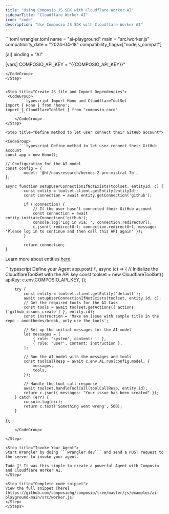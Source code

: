 ```yaml
---
title: "Using Composio JS SDK with Cloudflare Worker AI"
sidebarTitle: "Cloudflare Worker AI"
icon: "code"
description: "Use Composio JS SDK with Cloudflare Worker AI"
---
```


<Steps>

<Step title="Setup wrangler in wrangler.toml file">
<CodeGroup>
    ```toml wrangler.toml
name = "ai-playground"
main = "src/worker.js"
compatibility_date = "2024-04-18"
compatibility_flags=["nodejs_compat"]

[ai]
binding = "AI"

[vars]
COMPOSIO_API_KEY = "{{COMPOSIO_API_KEY}}"
```
</CodeGroup>
</Step>


<Step title="Create JS file and Import Dependencies">
 <CodeGroup>
      ```typescript Import Hono and CloudflareToolSet
import { Hono } from 'hono';
import { CloudflareToolSet } from "composio-core"
      ```
    </CodeGroup>
</Step>

<Step title="Define method to let user connect their GitHub account">

<CodeGroup>
      ```typescript Define method to let user connect their GitHub account
const app = new Hono();

// Configuration for the AI model
const config = {
        model: '@hf/nousresearch/hermes-2-pro-mistral-7b',
};

async function setupUserConnectionIfNotExists(toolset, entityId, c) {
        const entity = toolset.client.getEntity(entityId);
        const connection = await entity.getConnection('github');

        if (!connection) {
            // If the user hasn't connected their GitHub account
            const connection = await entity.initiateConnection('github');
            console.log('Log in via: ', connection.redirectUrl);
            c.json({ redirectUrl: connection.redirectUrl, message: 'Please log in to continue and then call this API again' });
        }

        return connection;
}
```
</CodeGroup>

Learn more about entities [here](introduction/foundations/components/entity/entity-guide)

</Step>

<Step title="Setup Agent with Cloudflare Worker AI">

<CodeGroup>
      ```typescript Define your Agent
app.post('/', async (c) => {
        // Initialize the CloudflareToolSet with the API key
        const toolset = new CloudflareToolSet({
            apiKey: c.env.COMPOSIO_API_KEY,
        });

        try {
            const entity = toolset.client.getEntity('default');
            await setupUserConnectionIfNotExists(toolset, entity.id, c);
            // Get the required tools for the AI task
            const tools = await toolset.getActions({ actions: ['github_issues_create'] }, entity.id);
            const instruction = 'Make an issue with sample title in the repo - anonthedev/break, only use the tools';

            // Set up the initial messages for the AI model
            let messages = [
                { role: 'system', content: '' },
                { role: 'user', content: instruction },
            ];

            // Run the AI model with the messages and tools
            const toolCallResp = await c.env.AI.run(config.model, {
                messages,
                tools,
            });

            // Handle the tool call response
            await toolset.handleToolCall(toolCallResp, entity.id);
            return c.json({ messages: "Your issue has been created" });
        } catch (err) {
            console.log(err);
            return c.text('Something went wrong', 500);
        }
});
```
    </CodeGroup>

</Step>

<Step title="Invoke Your Agent">
Start Wrangler by doing ```wrangler dev``` and send a POST request to the server to invoke your agent.

Tada 🎉! It was this simple to create a powerful Agent with Composio and Cloudflare Worker AI.
</Step>

<Step title="Complete code snippet">
View the full snippet [here](https://github.com/composiohq/composio/tree/master/js/examples/ai-playground-main/src/worker.js)
</Step>
</Steps>